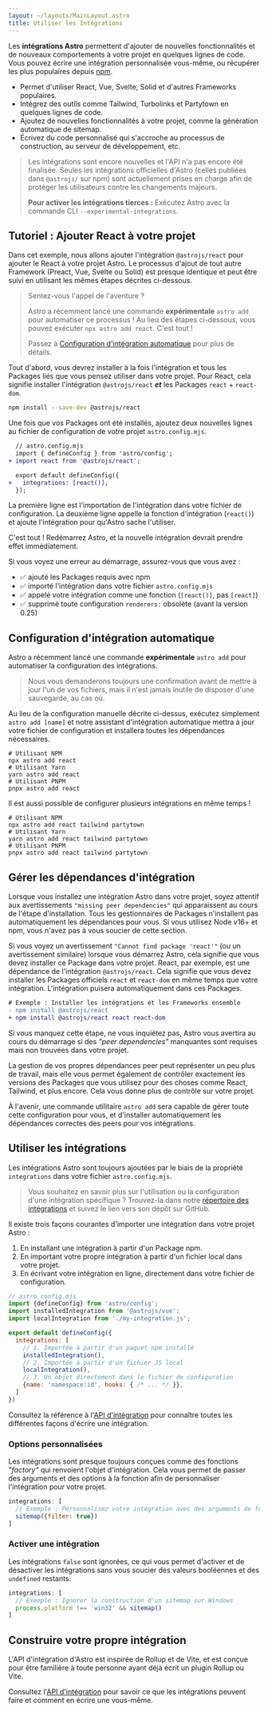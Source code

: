 ```yaml
---
layout: ~/layouts/MainLayout.astro
title: Utiliser les Intégrations
---
```




Les **intégrations Astro** permettent d'ajouter de nouvelles fonctionnalités et de nouveaux comportements à votre projet en quelques lignes de code. Vous pouvez écrire une intégration personnalisée vous-même, ou récupérer les plus populaires depuis [npm](https://www.npmjs.com/search?q=keywords%3Aastro-component&ranking=popularity).

- Permet d'utiliser React, Vue, Svelte, Solid et d'autres Frameworks populaires.
- Intégrez des outils comme Tailwind, Turbolinks et Partytown en quelques lignes de code.
- Ajoutez de nouvelles fonctionnalités à votre projet, comme la génération automatique de sitemap.
- Écrivez du code personnalisé qui s'accroche au processus de construction, au serveur de développement, etc.

> Les intégrations sont encore nouvelles et l'API n'a pas encore été finalisée. Seules les intégrations officielles d'Astro (celles publiées dans `@astrojs/` sur npm) sont actuellement prises en charge afin de protéger les utilisateurs contre les changements majeurs.
>
> **Pour activer les intégrations tierces :** Exécutez Astro avec la commande CLI `--experimental-integrations`.

## Tutoriel : Ajouter React à votre projet

Dans cet exemple, nous allons ajouter l'intégration `@astrojs/react` pour ajouter le React à votre projet Astro. Le processus d'ajout de tout autre Framework (Preact, Vue, Svelte ou Solid) est presque identique et peut être suivi en utilisant les mêmes étapes décrites ci-dessous.

<blockquote>
  <Badge variant="accent">Sentez-vous l'appel de l'aventure ?</Badge>

  Astro a récemment lancé une commande **expérimentale** `astro add` pour automatiser ce processus ! Au lieu des étapes ci-dessous, vous pouvez exécuter `npx astro add react`. C'est tout !

  Passez à [Configuration d'intégration automatique](#configuration-dintégration-automatique) pour plus de détails.
</blockquote>

Tout d'abord, vous devrez installer à la fois l'intégration et tous les Packages liés que vous pensez utiliser dans votre projet. Pour React, cela signifie installer l'intégration `@astrojs/react` ***et*** les Packages `react` + `react-dom`.

```bash
npm install --save-dev @astrojs/react
```

Une fois que vos Packages ont été installés, ajoutez deux nouvelles lignes au fichier de configuration de votre projet `astro.config.mjs`.

```diff
  // astro.config.mjs
  import { defineConfig } from 'astro/config';
+ import react from '@astrojs/react';

  export default defineConfig({
+   integrations: [react()],
  });
```

La première ligne est l'importation de l'intégration dans votre fichier de configuration. La deuxième ligne appelle la fonction d'intégration (`react()`) et ajoute l'intégration pour qu'Astro sache l'utiliser.

C'est tout ! Redémarrez Astro, et la nouvelle intégration devrait prendre effet immédiatement.

Si vous voyez une erreur au démarrage, assurez-vous que vous avez :

- ✅ ajouté les Packages requis avec npm
- ✅ importé l'intégration dans votre fichier `astro.config.mjs`
- ✅ appelé votre intégration comme une fonction (`[react()]`, pas `[react]`)
- ✅ supprimé toute configuration `renderers:` obsolète (avant la version 0.25)

## Configuration d'intégration automatique

Astro a récemment lancé une commande **expérimentale** `astro add` pour automatiser la configuration des intégrations.

> Nous vous demanderons toujours une confirmation avant de mettre à jour l'un de vos fichiers, mais il n'est jamais inutile de disposer d'une sauvegarde, au cas où.

Au lieu de la configuration manuelle décrite ci-dessus, exécutez simplement `astro add [name]` et notre assistant d'intégration automatique mettra à jour votre fichier de configuration et installera toutes les dépendances nécessaires.

```shell
# Utilisant NPM
npx astro add react
# Utilisant Yarn
yarn astro add react
# Utilisant PNPM
pnpx astro add react
```

Il est aussi possible de configurer plusieurs intégrations en même temps !

```shell
# Utilisant NPM
npx astro add react tailwind partytown
# Utilisant Yarn
yarn astro add react tailwind partytown
# Utilisant PNPM
pnpx astro add react tailwind partytown
```

## Gérer les dépendances d'intégration

Lorsque vous installez une intégration Astro dans votre projet, soyez attentif aux avertissements `"missing peer dependencies"` qui apparaissent au cours de l'étape d'installation. Tous les gestionnaires de Packages n'installent pas automatiquement les dépendances pour vous. Si vous utilisez Node v16+ et npm, vous n'avez pas à vous soucier de cette section.

Si vous voyez un avertissement `"Cannot find package 'react'"` (ou un avertissement similaire) lorsque vous démarrez Astro, cela signifie que vous devez installer ce Package dans votre projet. React, par exemple, est une dépendance de l'intégration `@astrojs/react`. Cela signifie que vous devez installer les Packages officiels `react` et `react-dom` en même temps que votre intégration. L'intégration puisera automatiquement dans ces Packages.

```diff
# Exemple : Installer les intégrations et les Frameworks ensemble
- npm install @astrojs/react
+ npm install @astrojs/react react react-dom
```

Si vous manquez cette étape, ne vous inquiétez pas, Astro vous avertira au cours du démarrage si des _"peer dependencies"_ manquantes sont requises mais non trouvées dans votre projet.

La gestion de vos propres dépendances peer peut représenter un peu plus de travail, mais elle vous permet également de contrôler exactement les versions des Packages que vous utilisez pour des choses comme React, Tailwind, et plus encore. Cela vous donne plus de contrôle sur votre projet.

À l'avenir, une commande utilitaire `astro add` sera capable de gérer toute cette configuration pour vous, et d'installer automatiquement les dépendances correctes des peers pour vos intégrations.

## Utiliser les intégrations

Les intégrations Astro sont toujours ajoutées par le biais de la propriété `integrations` dans votre fichier `astro.config.mjs`.

> Vous souhaitez en savoir plus sur l'utilisation ou la configuration d'une intégration spécifique ? Trouvez-la dans notre [répertoire des intégrations](https://astro.build/integrations/) et suivez le lien vers son dépôt sur GitHub.

Il existe trois façons courantes d'importer une intégration dans votre projet Astro :

1. En installant une intégration à partir d'un Package npm.
2. En important votre propre intégration à partir d'un fichier local dans votre projet.
3. En écrivant votre intégration en ligne, directement dans votre fichier de configuration.

```js
// astro.config.mjs
import {defineConfig} from 'astro/config';
import installedIntegration from '@astrojs/vue';
import localIntegration from './my-integration.js';

export default defineConfig({
  integrations: [
    // 1. Importée à partir d'un paquet npm installé
    installedIntegration(),
    // 2. Importée à partir d'un fichier JS local
    localIntegration(),
    // 3. Un objet directement dans le fichier de configuration
    {name: 'namespace:id', hooks: { /* ... */ }},
  ]
})
```

Consultez la référence à l'[API d'intégration](/fr/reference/integrations-reference/) pour connaître toutes les différentes façons d'écrire une intégration.

### Options personnalisées

Les intégrations sont presque toujours conçues comme des fonctions _"factory"_ qui renvoient l'objet d'intégration. Cela vous permet de passer des arguments et des options à la fonction afin de personnaliser l'intégration pour votre projet.

```js
integrations: [
  // Exemple : Personnalisez votre intégration avec des arguments de fonction
  sitemap({filter: true})
]
```

### Activer une intégration

Les intégrations `false` sont ignorées, ce qui vous permet d'activer et de désactiver les intégrations sans vous soucier des valeurs booléennes et des `undefined` restants.

```js
integrations: [
  // Exemple : Ignorer la construction d'un sitemap sur Windows
  process.platform !== 'win32' && sitemap()
]
```

## Construire votre propre intégration

L'API d'intégration d'Astro est inspirée de Rollup et de Vite, et est conçue pour être familière à toute personne ayant déjà écrit un plugin Rollup ou Vite.

Consultez l'[API d'intégration](/fr/reference/integrations-reference/) pour savoir ce que les intégrations peuvent faire et comment en écrire une vous-même.
